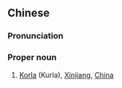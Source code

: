 ==Chinese==
{{zh-forms|s=库尔勒|gloss=-}}

===Pronunciation===
{{zh-pron
|m=Kù'ěrlè
|c=fu3 ji5 lak6
|cat=propn
}}

===Proper noun===
{{zh-proper noun}}

# [[Korla]] (Kurla), [[Xinjiang]], [[China]]

{{zh-cat|Cities}}